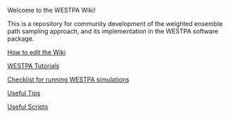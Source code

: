 Welcome to the WESTPA Wiki!

This is a repository for community development of the weighted ensemble path sampling approach, and its implementation in the WESTPA software package.

[[How to edit the Wiki]]

[[WESTPA Tutorials|WESTPA Tutorials]]

[[One-page Checklist|Checklist for running WESTPA simulations]]

[[Useful Tips|Useful Tips]]

[[Useful Scripts|Useful Scripts]]

